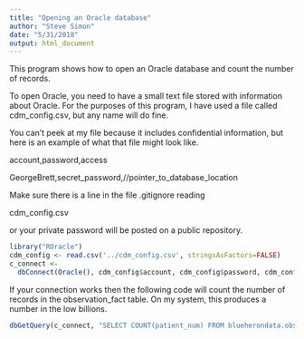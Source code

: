 ```yaml
---
title: "Opening an Oracle database"
author: "Steve Simon"
date: "5/31/2018"
output: html_document
---
```


This program shows how to open an Oracle database and count the number of records.

To open Oracle, you need to have a small text file stored with information about Oracle. For the purposes of this program, I have used a file called cdm_config.csv, but any name will do fine.

You can't peek at my file because it includes confidential information, but here is an example of what that file might look like.

account,password,access

GeorgeBrett,secret_password,//pointer_to_database_location

Make sure there is a line in the file .gitignore reading

cdm_config.csv

or your private password will be posted on a public repository.

```r
library("ROracle")
cdm_config <- read.csv('../cdm_config.csv', stringsAsFactors=FALSE)
c_connect <-
  dbConnect(Oracle(), cdm_config$account, cdm_config$password, cdm_config$access)
```

If your connection works then the following code will count the number of records in the observation_fact table. On my system, this produces a number in the low billions.

```r
dbGetQuery(c_connect, "SELECT COUNT(patient_num) FROM blueherondata.observation_fact")
```
